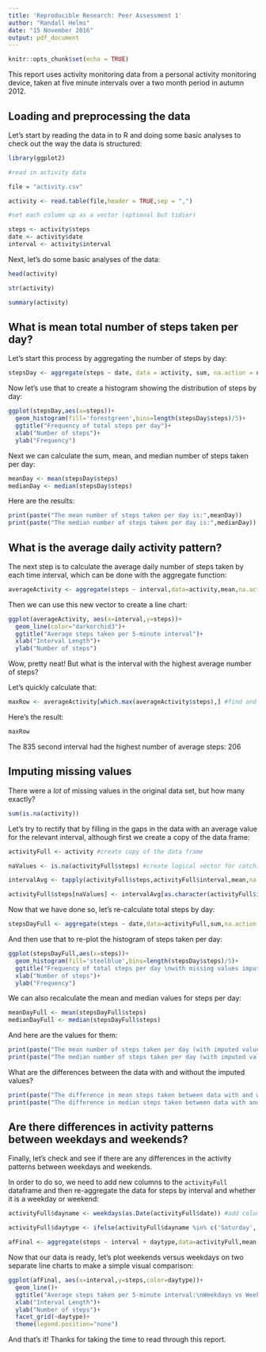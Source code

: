 ```yaml
---
title: 'Reproducible Research: Peer Assessment 1'
author: "Randall Helms"
date: "15 November 2016"
output: pdf_document
---
```


```r
knitr::opts_chunk$set(echo = TRUE)
```

This report uses activity monitoring data from a personal activity monitoring device, taken at five minute intervals over a two month period in autumn 2012.

## Loading and preprocessing the data

Let's start by reading the data in to R and doing some basic analyses to check out the way the data is structured:

```r
library(ggplot2)

#read in activity data

file = "activity.csv"

activity <- read.table(file,header = TRUE,sep = ",")

#set each column up as a vector (optional but tidier)

steps <- activity$steps
date <- activity$date
interval <- activity$interval
```

Next, let's do some basic analyses of the data:

```r
head(activity)

str(activity)

summary(activity)
```

## What is mean total number of steps taken per day?

Let's start this process by aggregating the number of steps by day:

```r

stepsDay <- aggregate(steps ~ date, data = activity, sum, na.action = na.omit)
```

Now let's use that to create a histogram showing the distribution of steps by day:

```r
ggplot(stepsDay,aes(x=steps))+
  geom_histogram(fill='forestgreen',bins=length(stepsDay$steps)/5)+
  ggtitle("Frequency of total steps per day")+
  xlab("Number of steps")+
  ylab("Frequency")
```

Next we can calculate the sum, mean, and median number of steps taken per day:

```r

meanDay <- mean(stepsDay$steps)
medianDay <- median(stepsDay$steps)
```

Here are the results:

```r
print(paste("The mean number of steps taken per day is:",meanDay))
print(paste("The median number of steps taken per day is:",medianDay))
```

## What is the average daily activity pattern?

The next step is to calculate the average daily number of steps taken by each time interval, which can be done with the aggregate function:

```r
averageActivity <- aggregate(steps ~ interval,data=activity,mean,na.action = na.omit)
```

Then we can use this new vector to create a line chart:

```r
ggplot(averageActivity, aes(x=interval,y=steps))+
  geom_line(color="darkorchid3")+
  ggtitle("Average steps taken per 5-minute interval")+
  xlab("Interval Length")+
  ylab("Number of steps")
```

Wow, pretty neat! But what is the interval with the highest average number of steps?

Let's quickly calculate that:

```r
maxRow <- averageActivity[which.max(averageActivity$steps),] #find and print row with most steps
```

Here's the result:

```r
maxRow
```

The 835 second interval had the highest number of average steps: 206

## Imputing missing values

There were a *lot* of missing values in the original data set, but how many exactly?

```r
sum(is.na(activity))
```

Let's try to rectify that by filling in the gaps in the data with an average value for the relevant interval, although first we create a copy of the data frame:

```r

activityFull <- activity #create copy of the data frame

naValues <- is.na(activityFull$steps) #create logical vector for catching NA steps

intervalAvg <- tapply(activityFull$steps,activityFull$interval,mean,na.rm=TRUE,simplify = TRUE) #calculate mean steps for each interval

activityFull$steps[naValues] <- intervalAvg[as.character(activityFull$interval[naValues])] #replace na values with the mean for their corresponding interval
```

Now that we have done so, let's re-calculate total steps by day:

```r
stepsDayFull <- aggregate(steps ~ date,data=activityFull,sum,na.action = na.omit)
```

And then use that to re-plot the histogram of steps taken per day:

```r
ggplot(stepsDayFull,aes(x=steps))+
  geom_histogram(fill='steelblue',bins=length(stepsDay$steps)/5)+
  ggtitle("Frequency of total steps per day \nwith missing values imputed")+
  xlab("Number of steps")+
  ylab("Frequency")
```

We can also recalculate the mean and median values for steps per day:

```r
meanDayFull <- mean(stepsDayFull$steps)
medianDayFull <- median(stepsDayFull$steps)
```

And here are the values for them:

```r
print(paste("The mean number of steps taken per day (with imputed values included) is:",meanDayFull))
print(paste("The median number of steps taken per day (with imputed values included)  is:",medianDayFull))
```

What are the differences between the data with and without the imputed values?

```r
print(paste("The difference in mean steps taken between data with and without imputed values is",meanDayFull - meanDay,"steps."))
print(paste("The difference in median steps taken between data with and without imputed values is",medianDayFull - medianDay,"steps."))
```
## Are there differences in activity patterns between weekdays and weekends?

Finally, let's check and see if there are any differences in the activity patterns between weekdays and weekends.

In order to do so, we need to add new columns to the `activityFull` dataframe and then re-aggregate the data for steps by interval and whether it is a weekday or weekend:

```r
activityFull$dayname <- weekdays(as.Date(activityFull$date)) #add column for day of the week

activityFull$daytype <- ifelse(activityFull$dayname %in% c('Saturday','Sunday'),'Weekend','Weekday') #use conditional statement to set the type of day in a new column

afFinal <- aggregate(steps ~ interval + daytype,data=activityFull,mean,na.action = na.omit)
```

Now that our data is ready, let's plot weekends versus weekdays on two separate line charts to make a simple visual comparison:

```r
ggplot(afFinal, aes(x=interval,y=steps,color=daytype))+
  geom_line()+
  ggtitle("Average steps taken per 5-minute interval:\nWeekdays vs Weekends")+
  xlab("Interval Length")+
  ylab("Number of steps")+
  facet_grid(~daytype)+
  theme(legend.position="none")
```

And that's it! Thanks for taking the time to read through this report.